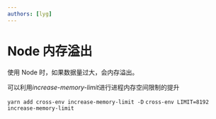 ```yaml
---
authors: [lyg]
---
```


# Node 内存溢出

使用 Node 时，如果数据量过大，会内存溢出。

可以利用*increase-memory-limit*进行进程内存空间限制的提升

`yarn add cross-env increase-memory-limit -D`
`cross-env LIMIT=8192 increase-memory-limit`

